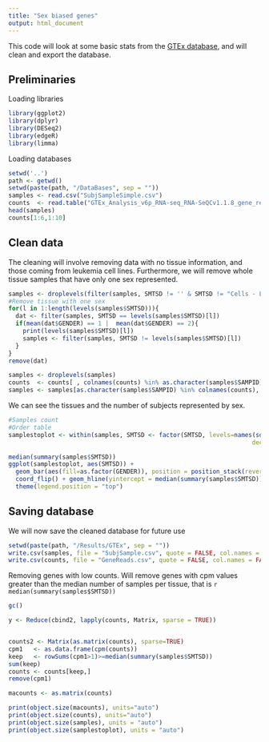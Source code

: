 ```yaml
---
title: "Sex biased genes"
output: html_document
---
```


This code will look at some basic stats from the [GTEx database](https://www.gtexportal.org/home/), and will clean and export the database.

## Preliminaries 

Loading libraries

```r
library(ggplot2)
library(dplyr)
library(DESeq2)
library(edgeR)
library(limma)
```

Loading databases

```r
setwd('..')
path <- getwd()
setwd(paste(path, "/DataBases", sep = ""))
samples <- read.csv("SubjSampleSimple.csv")
counts  <- read.table("GTEx_Analysis_v6p_RNA-seq_RNA-SeQCv1.1.8_gene_reads.gct", skip=2, header=T, row.names=1)
head(samples)
counts[1:6,1:10]
```

## Clean data

The cleaning will involve removing data with no tissue information, and those coming from leukemia cell lines.
Furthermore, we will remove whole tissue samples that have only one sex represented.

```r
samples <- droplevels(filter(samples, SMTSD != '' & SMTSD != "Cells - Leukemia cell line (CML)"))
#Remove tissue with one sex
for(l in 1:length(levels(samples$SMTSD))){
  dat <- filter(samples, SMTSD == levels(samples$SMTSD)[l])
  if(mean(dat$GENDER) == 1 |  mean(dat$GENDER) == 2){
    print(levels(samples$SMTSD)[l])
    samples <- filter(samples, SMTSD != levels(samples$SMTSD)[l])
  }
}
remove(dat)

samples <- droplevels(samples)
counts  <- counts[ , colnames(counts) %in% as.character(samples$SAMPID)]
samples <- samples[as.character(samples$SAMPID) %in% colnames(counts), ]
```

We can see the tissues and the number of subjects represented by sex.

```r
#Samples count
#Order table
samplestoplot <- within(samples, SMTSD <- factor(SMTSD, levels=names(sort(table(SMTSD), 
                                                                    decreasing=TRUE))))

median(summary(samples$SMTSD))
ggplot(samplestoplot, aes(SMTSD)) + 
  geom_bar(aes(fill=as.factor(GENDER)), position = position_stack(reverse = TRUE)) + 
  coord_flip() + geom_hline(yintercept = median(summary(samples$SMTSD))) + 
  theme(legend.position = "top")

```

## Saving database

We will now save the cleaned database for future use
```r
setwd(paste(path, "/Results/GTEx", sep = ""))
write.csv(samples, file = "SubjSample.csv", quote = FALSE, col.names = FALSE, row.names = FALSE)
write.csv(counts, file = "GeneReads.csv", quote = FALSE, col.names = FALSE)
```


Removing genes with low counts. Will remove genes with cpm values greater than the median number of samples per tissue, that is `r median(summary(samples$SMTSD))`

```r
gc()

y <- Reduce(cbind2, lapply(counts, Matrix, sparse = TRUE))


counts2 <- Matrix(as.matrix(counts), sparse=TRUE)
cpm1   <- as.data.frame(cpm(counts))
keep   <- rowSums(cpm1>1)>=median(summary(samples$SMTSD))
sum(keep)
counts <- counts[keep,]
remove(cpm1)
```


```r
macounts <- as.matrix(counts)
```



```r
print(object.size(macounts), units="auto")
print(object.size(counts), units="auto")
print(object.size(samples), units = "auto")
print(object.size(samplestoplot), units = "auto")
```


